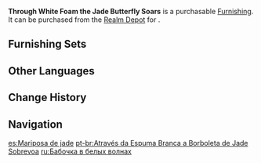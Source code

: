 {{Furnishing Infobox
|id             = 372437
|image          = Item Through White Foam the Jade Butterfly Soars.png
|category       = Landform
|subcategory    = Shrub
|quality        = 3
|adeptal_energy = 20
|load           = 50
|reduced_load   = 50
|description    = A water-dwelling plant that can be found in shallow seas that resembles a striking jade butterfly spreading its wings in the water. This plant is involved in a home remedy passed through the resistance - they grind it down into powder and boil it into a poultice that serves as an excellent disinfectant and prevent further infections, combining excellently with the use of other medicines.
|source1        = [[Realm Depot]]
}}
'''Through White Foam the Jade Butterfly Soars''' is a purchasable [[Furnishing]]. It can be purchased from the [[Realm Depot]] for {{Item|Realm Currency|30|x=80}}.

==Furnishing Sets==
{{Craft Usage}}

==Other Languages==
{{Other Languages
|en      = Through White Foam the Jade Butterfly Soars
|zhs     = 「蝶引玉子穿白波」
|zhs_rm  = "Dié Yǐn Yùzi Chuān Bái Bō"
|zht     = 「蝶引玉子穿白波」
|zht_rm  = "Dié Yǐn Yùzi Chuān Bái Bō"
|zh_tl   = 
|ja      = 「玉子色に舞い上がる蝶」
|ja_rm   = "Tamagoiro ni Maiagaru Chou"
|ja_tl   = 
|ko      = 「송화색 나비 파도」
|ko_rm   = "Songhwasaek Nabi Pado"
|ko_tl   = "Pine Pollen Color Butterfly Wave"
|es      = Mariposa de jade
|es_tl   = Jade Butterfly
|fr      = «&nbsp;Envolée du papillon de jade&nbsp;»
|fr_tl   = "Flight of the Jade Butterfly"
|ru      = Бабочка в белых волнах
|ru_tl   = Butterfly in the White Waves
|th      = "ผีเสื้อในฟองคลื่น"
|th_rm   = 
|th_tl   = 
|vi      = Bướm Vượt Sóng Biển
|vi_tl   = 
|de      = „Schmetterling im beigem Schaum“
|de_tl   = "Butterflies in Beige Foam"
|id      = "Kupu-Kupu Jingga di Terpaan Ombak"
|id_tl   = "Orange Butterfly in the Waves"
|pt      = Através da Espuma Branca a Borboleta de Jade Sobrevoa
|pt_tl   = 
|tr      = Beyaz Köpüklerden Yükselen Yeşim Kelebek
|tr_tl   = 
|it      = Nella schiuma bianca la farfalla di giada si libra
|it_tl   = 
}}

==Change History==
{{Change History|2.2}}

==Navigation==
{{Furnishing Navbox|exterior}}

[[es:Mariposa de jade]]
[[pt-br:Através da Espuma Branca a Borboleta de Jade Sobrevoa]]
[[ru:Бабочка в белых волнах]]